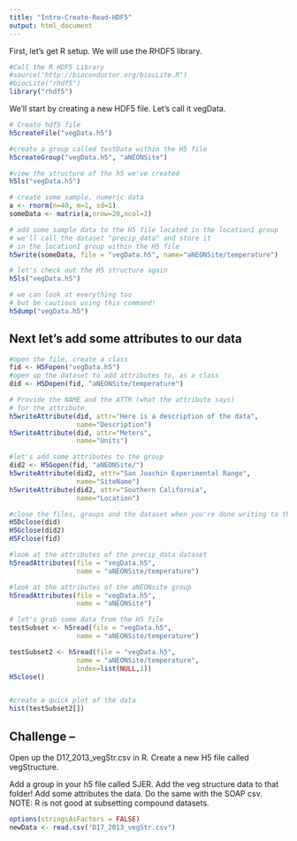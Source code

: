 ```yaml
---
title: "Intro-Create-Read-HDF5"
output: html_document
---
```


First, let's get R setup. We will use the RHDF5 library.

```r

#Call the R HDF5 Library
#source("http://bioconductor.org/biocLite.R")
#biocLite("rhdf5")
library("rhdf5")
```

We'll start by creating a new HDF5 file. Let's call it vegData.

```r

# Create hdf5 file
h5createFile("vegData.h5")

#create a group called testData within the H5 file
h5createGroup("vegData.h5", "aNEONSite")

#view the structure of the h5 we've created
h5ls("vegData.h5")

# create some sample, numeric data 
a <- rnorm(n=40, m=1, sd=1) 
someData <- matrix(a,nrow=20,ncol=2)

# add some sample data to the H5 file located in the location1 group
# we'll call the dataset "precip_data" and store it 
# in the location1 group within the H5 file
h5write(someData, file = "vegData.h5", name="aNEONSite/temperature")

# let's check out the H5 structure again
h5ls("vegData.h5")

# we can look at everything too 
# but be cautious using this command!
h5dump("vegData.h5")


```


## Next let's add some attributes to our data

```r

#open the file, create a class
fid <- H5Fopen("vegData.h5")
#open up the dataset to add attributes to, as a class
did <- H5Dopen(fid, "aNEONSite/temperature")

# Provide the NAME and the ATTR (what the attribute says) 
# for the attribute.
h5writeAttribute(did, attr="Here is a description of the data",
                 name="Description")
h5writeAttribute(did, attr="Meters",
                 name="Units")

#let's add some attributes to the group
did2 <- H5Gopen(fid, "aNEONSite/")
h5writeAttribute(did2, attr="San Joachin Experimental Range",
                 name="SiteName")
h5writeAttribute(did2, attr="Southern California",
                 name="Location")

#close the files, groups and the dataset when you're done writing to them!
H5Dclose(did)
H5Gclose(did2)
H5Fclose(fid)

#look at the attributes of the precip_data dataset
h5readAttributes(file = "vegData.h5", 
                 name = "aNEONSite/temperature")

#look at the attributes of the aNEONsite group
h5readAttributes(file = "vegData.h5", 
                 name = "aNEONSite")

# let's grab some data from the H5 file
testSubset <- h5read(file = "vegData.h5", 
                 name = "aNEONSite/temperature")

testSubset2 <- h5read(file = "vegData.h5", 
                 name = "aNEONSite/temperature",
                 index=list(NULL,1))
H5close()


#create a quick plot of the data
hist(testSubset2[])
```

## Challenge -- 
Open up the D17_2013_vegStr.csv in R. 
Create a new H5 file called vegStructure.

Add a group in your h5 file called SJER. Add the veg structure data to that folder!
Add some attributes the data. Do the same with the SOAP csv.
NOTE: R is not good at subsetting compound datasets. 

```r
options(stringsAsFactors = FALSE)
newData <- read.csv("D17_2013_vegStr.csv")

```


